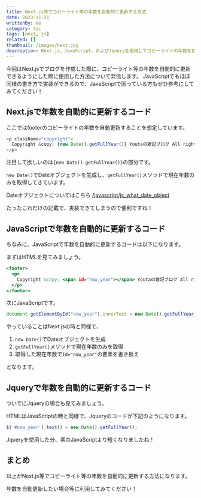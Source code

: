```yaml
---
title: Next.js等でコピーライト等の年数を自動的に更新する方法
date: 2023-11-21
writtenBy: me
category: tec
tags: [next, js]
related: []
thumbnail: /images/next.jpg
description: Next.js、JavaScript、およびJqueryを使用してコピーライトの年数を自動的に更新する方法についての記事です。この記事では、Next.js・JavaScript・Jqueryで、コピーライト等の年数を自動的に更新する方法を詳しく説明しています。
---
```


今回はNext.jsでブログを作成した際に、コピーライト等の年数を自動的に更新できるようにした際に使用した方法について発信します。
JavaScriptでもほぼ同様の書き方で実装ができるので、JavaScriptで困っている方もぜひ参考にしてみてください！

## Next.jsで年数を自動的に更新するコード

ここではfooterのコピーライトの年数を自動更新することを想定しています。

```javascript
<p className="copyright">
  Copyright &copy; {new Date().getFullYear()} Youtaの雑記ブログ All rights reserved.
</p>
```

注目して欲しいのは`{new Date().getFullYear()}`の部分です。

`new Date()`でDateオブジェクトを生成し、`getFullYear()`メソッドで現在年数のみを取得してきています。

Dateオブジェクトについてはこちら
[/javascript/js_what_date_object](/tec/js_what_date_object)

たったこれだけの記載で、実装できてしまうので便利ですね！

## JavaScriptで年数を自動的に更新するコード

ちなみに、JavaScriptで年数を自動的に更新するコードは以下になります。

まずはHTMLを見てみましょう。

```html,index.html
<footer>
  <p>
    Copyright &copy; <span id="now_year"></span> Youtaの雑記ブログ All rights reserved.
  </p>
</footer>
```

次にJavaScriptです。

```javascript,script.js
document.getElementById("now_year").innerText = new Date().getFullYear();
```

やっていることはNext.jsの時と同様で、

1. `new Date()`でDateオブジェクトを生成
1. `getFullYear()`メソッドで現在年数のみを取得
1. 取得した現在年数で`id="now_year"`の要素を書き換え

となります。

## Jqueryで年数を自動的に更新するコード

ついでにJqueryの場合も見てみましょう。

HTMLはJavaScriptの時と同様で、Jqueryのコードが下記のようになります。

```javascript,script.js
$('#now_year').text() = new Date().getFullYear();
```

Jqueryを使用した分、素のJavaScriptより短くなりましたね！

## まとめ
以上がNext.js等でコピーライト等の年数を自動的に更新する方法になります。

年数を自動更新したい場合等に利用してみてください！
